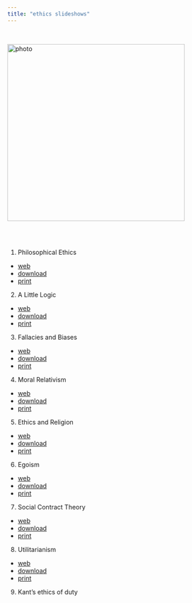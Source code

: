 ```yaml
---
title: "ethics slideshows"
---
```


<br>

![photo](images/g-1.jpg){class="photo" width=400px}\


<br><br>

1. Philosophical Ethics
- [web](https://gwmatthews.github.io/ethics-slideshows/01-introduction.html)
- [download](https://gwmatthews.github.io/ethics-slideshows/pdf/01-introduction.pdf)
- [print](https://gwmatthews.github.io/ethics-slideshows/pdf/01-introduction-print.pdf)
2. A Little Logic
- [web](https://gwmatthews.github.io/ethics-slideshows/02-logic.html)
- [download](https://gwmatthews.github.io/ethics-slideshows/pdf/02-logic.pdf)
- [print](https://gwmatthews.github.io/ethics-slideshows/pdf/02-logic-print.pdf)
3. Fallacies and Biases
- [web](https://gwmatthews.github.io/ethics-slideshows/03-fallacies.html)
- [download](https://gwmatthews.github.io/ethics-slideshows/pdf/03-fallacies.pdf)
- [print](https://gwmatthews.github.io/ethics-slideshows/pdf/03-fallacies-print.pdf)
4. Moral Relativism
- [web](https://gwmatthews.github.io/ethics-slideshows/04-relativism.html)
- [download](https://gwmatthews.github.io/ethics-slideshows/pdf/04-relativism.pdf)
- [print](https://gwmatthews.github.io/ethics-slideshows/pdf/04-relativism-print.pdf)
5. Ethics and Religion
- [web](https://gwmatthews.github.io/ethics-slideshows/05-religion.html)
- [download](https://gwmatthews.github.io/ethics-slideshows/pdf/05-religion.pdf)
- [print](https://gwmatthews.github.io/ethics-slideshows/pdf/05-religion-print.pdf)
6. Egoism
- [web](https://gwmatthews.github.io/ethics-slideshows/06-egoism.html)
- [download](https://gwmatthews.github.io/ethics-slideshows/pdf/06-egoism.pdf)
- [print](https://gwmatthews.github.io/ethics-slideshows/pdf/06-egoism-print.pdf)
7. Social Contract Theory
- [web](https://gwmatthews.github.io/ethics-slideshows/07-contract.html)
- [download](https://gwmatthews.github.io/ethics-slideshows/pdf/07-contract.pdf)
- [print](https://gwmatthews.github.io/ethics-slideshows/pdf/07-contract-print.pdf)
8. Utilitarianism 
- [web](https://gwmatthews.github.io/ethics-slideshows/08-utilitarianism.html)
- [download](https://gwmatthews.github.io/ethics-slideshows/pdf/08-utilitarianism.pdf)
- [print](https://gwmatthews.github.io/ethics-slideshows/pdf/08-utilitarianism-print.pdf)
9. Kant's ethics of duty <!--
- [web](https://gwmatthews.github.io/ethics-slideshows/09-kant.html)
- [download](https://gwmatthews.github.io/ethics-slideshows/pdf/09-kant.pdf)
- [print](https://gwmatthews.github.io/ethics-slideshows/pdf/09-kant-print.pdf)-->




